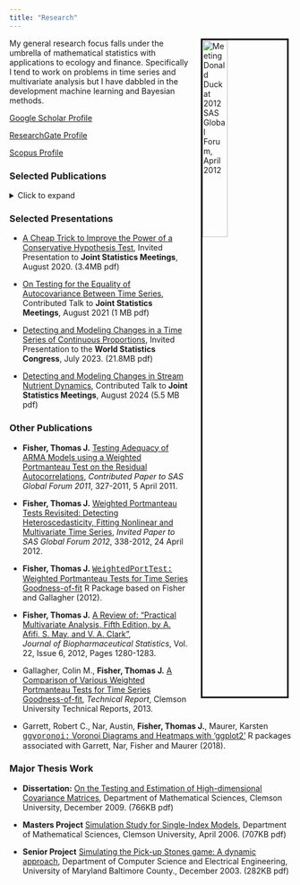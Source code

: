 ```yaml
---
title: "Research"
---
```


  <img
    src="images/sas-donald.jpg"
    alt="Meeting Donald Duck at 2012 SAS Global Forum, April 2012"
    title="Meeting Donald Duck at 2012 SAS Global Forum, April 2012"
    align="right"
    style="width:30%; border:3px solid; margin-left: 20px; margin-right: 5px"
  />

My general research focus falls under the umbrella of mathematical statistics with applications to ecology and finance. Specifically I tend to work on problems in time series and multivariate analysis but I have dabbled in the development machine learning and Bayesian methods.

<a href="http://scholar.google.com/citations?user=yWlETysAAAAJ">Google Scholar Profile</a>

<a href="https://www.researchgate.net/profile/Thomas_Fisher5">ResearchGate Profile</a>

<a href="http://www.scopus.com/authid/detail.url?authorId=36241625400">Scopus Profile</a>

<h3>Selected Publications</h3>

<details>
<summary>Click to expand</summary>

* **Fisher, Thomas J.**, Sun, Xiaoqian, Gallagher, Colin M.,
 <a href="http://dx.doi.org/10.1016/j.jmva.2010.07.004">A New Test for Sphericity of the Covariance Matrix for High Dimensional Data</a>, 
 *Journal of Multivariate Analysis*, Vol. 101, No. 10, Nov. 2010, 2554-2570.
* **Fisher, Thomas J.**, Sun, Xiaoqian,
<a href="http://dx.doi.org/10.1016/j.csda.2010.12.006">Improved Stein-type shrinkage estimators for the high-dimensional multivariate normal covariance matrix</a>, 
*Computational Statistics and Data Analysis*, Vol. 55, No. 5., May 2011, 1909-1918. 
* **Fisher, Thomas J.**, Gallagher, Colin M., 
<a href="http://amstat.tandfonline.com/doi/abs/10.1080/01621459.2012.688465">New Weighted Portmanteau Statistics for Time Series Goodness-of-Fit Testing</a>,
*Journal of the American Statistical Association*, Vol. 107, Issue 498, 2012, Pages 777-787.
* Gallagher, Colin M., **Fisher, Thomas J.**
<a href="http://onlinelibrary.wiley.com/doi/10.1111/jtsa.12093/abstract">On Weighted Portmanteau Tests for Time Series Goodness-of-fit</a>
*Journal of Time Series Analysis*, Vol. 36, Issue 1, January 2015, Pages 67-83.
* Robbins, Michael W., **Fisher, Thomas J.**
<a href="https://www.tandfonline.com/doi/abs/10.1080/07350015.2014.962699">Cross-Correlation Matrices for Tests of Independence and Causality between Two Multivariate Time Series</a>
*Journal of Business and Economic Statistics*, Vol. 33, Issue 4, 2015, Pages 459-473.

* **Fisher, Thomas J.**, Robbins, Michael W. <a href="https://doi.org/10.5705/ss.202016.0286">An Improved Measure for Lack of Fit in Time Series Models</a>, *Statistica Sinica*, Vol 28, 2018, Pages 1285-1305.

* **Fisher, Thomas J.**, Robbins, Michael W. <a href="https://amstat.tandfonline.com/doi/abs/10.1080/00031305.2017.1395364#.Xyw8HChKiM8">A Cheap Trick to Improve the Power of a Conservative Hypothesis Test</a>, *The American Statistician*, Vol. 73, Issue 3, 2019, Pages 232-242.

* Sun, Zequn, **Fisher, Thomas J.** <a href="https://www.tandfonline.com/doi/full/10.1080/02664763.2020.1783519">Testing for correlation between two time series using a parametric bootstrap</a>, *Journal of Applied Statistics*, Vol. 48, Issue 11, 2021, Pages 2042-2063.

* Cirkovic, Daniel, **Fisher, Thomas J.** <a href="https://onlinelibrary.wiley.com/doi/abs/10.1002/env.2680">On testing for the equality of autocovariance in time series</a>, *Environmetrics*, Vol. 32, Issue 7, 2021.

* **Fisher, Thomas J.**, Zhang, Jing, Colegate, Stephen P., Vanni, Michael J. <a href="https://projecteuclid.org/journals/annals-of-applied-statistics/volume-16/issue-1/Detecting-and-modeling-changes-in-a-time-series-of-proportions/10.1214/21-AOAS1509.pdf">Detecting and Modeling Changes in a Time Series of Proportions</a>, *Annals of Applied Statistics*, Vol. 16 Number 1, 477-494, 2022.

</details>

<h3>Selected Presentations</h3>

* <a href="works/jsm_cheapTrickPresentation.pdf">A Cheap Trick to Improve the Power of a Conservative Hypothesis Test</a>, 
Invited Presentation to **Joint Statistics Meetings**, August 2020. (3.4MB pdf)

* <a href="works/jsm21_autocovarianceTestingPresentation.pdf">On Testing for the Equality of Autocovariance Between Time Series</a>, Contributed Talk to **Joint Statistics Meetings**, August 2021 (1 MB pdf)

* <a href="works/wsc23_detecingChangesProportions.pdf">Detecting and Modeling Changes in a Time Series of Continuous Proportions</a>, Invited Presentation to the **World Statistics Congress**, July 2023. (21.8MB pdf)

* <a href="works/jsm24_acton_nutrient_chpts.pdf">Detecting and Modeling Changes in Stream Nutrient Dynamics</a>, Contributed Talk to **Joint Statistics Meetings**, August 2024 (5.5 MB pdf)

<h3>Other Publications</h3>

* **Fisher, Thomas J.**
<a href="http://www.google.com/url?sa=t&rct=j&q=&esrc=s&source=web&cd=2&cad=rja&ved=0CDEQFjAB&url=http%3A%2F%2Fsupport.sas.com%2Fresources%2Fpapers%2Fproceedings11%2F327-2011.pdf&ei=jjNpUvOjNJKgkQeGxYCAAg&usg=AFQjCNHhsHTcYerziJU1SfV7B9pd-BUxFA&sig2=Yv426md5dqc9MyDyUX3K9g">Testing Adequacy of ARMA Models using a Weighted Portmanteau Test on the Residual Autocorrelations</a>,
*Contributed Paper to SAS Global Forum 2011*, 327-2011, 5 April 2011.

* **Fisher, Thomas J.**
<a href="http://www.google.com/url?sa=t&rct=j&q=&esrc=s&source=web&cd=6&cad=rja&ved=0CFYQFjAF&url=http%3A%2F%2Fsupport.sas.com%2Fresources%2Fpapers%2Fproceedings12%2F338-2012.pdf&ei=vzFpUtqzJM3pkAfE1YHoAQ&usg=AFQjCNGuxRb6a5YXphXUhZ4jeODz2Yx6lw&sig2=tgY1y-N20zdlRVn7YR6iQg&bvm=bv.55123115,d.eW0">Weighted Portmanteau Tests Revisited: Detecting Heteroscedasticity, Fitting Nonlinear and Multivariate Time Series</a>,
*Invited Paper to SAS Global Forum 2012*, 338-2012, 24 April 2012.

* **Fisher, Thomas J.**
<a href="http://cran.r-project.org/web/packages/WeightedPortTest/index.html"><font face="courier">WeightedPortTest:</font> Weighted Portmanteau Tests for Time Series Goodness-of-fit</a>
R Package based on Fisher and Gallagher (2012).

* **Fisher, Thomas J.**
<a href="http://www.tandfonline.com/doi/abs/10.1080/10543406.2012.713289#.Umk0BHiUxRo">A Review of: “Practical Multivariate Analysis, Fifth Edition, by A. Afifi, S. May, and V. A. Clark”</a>,<br>
*Journal of Biopharmaceutical Statistics*, Vol. 22, Issue 6, 2012, Pages 1280-1283.

* Gallagher, Colin M., **Fisher, Thomas J.**
<a href="http://www.clemson.edu/ces/math/technical_reports/gallagher.TR2013.pdf">A Comparison of Various Weighted Portmanteau Tests for Time Series Goodness-of-fit</a>,
*Technical Report*, Clemson University Technical Reports, 2013.

* Garrett, Robert C., Nar, Austin, **Fisher, Thomas J.**, Maurer, Karsten
<a href="https://cran.r-project.org/web/packages/ggvoronoi/index.html"><font face="courier">ggvoronoi:</font> Voronoi Diagrams and Heatmaps with 'ggplot2'</a>
R packages associated with Garrett, Nar, Fisher and Maurer (2018).


<h3>Major Thesis Work</h3>

* **Dissertation:**
<a href="works/fisher-diss.pdf">On the Testing and Estimation of High-dimensional Covariance Matrices</a>, 
Department of Mathematical Sciences, Clemson University, December 2009.</a> (766KB pdf)

* **Masters Project**
<a href="works/fisher-ms-proj.pdf">Simulation Study for Single-Index Models</a>,
Department of Mathematical Sciences, Clemson University, April 2006. (707KB pdf)

* **Senior Project**
<a href="works/fisher-algo.pdf">Simulating the Pick-up Stones game: A dynamic approach</a>, 
Department of Computer Science and Electrical Engineering, University of Maryland Baltimore County., December 2003. (282KB pdf)


